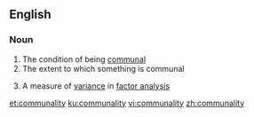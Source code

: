 ==English==

===Noun===
{{en-noun|~|communalities}}

# The condition of being [[communal]]
# The extent to which something is communal
# {{label|en|maths}} A measure of [[variance]] in [[factor analysis]]

[[et:communality]]
[[ku:communality]]
[[vi:communality]]
[[zh:communality]]